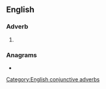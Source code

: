 {{also|ther fore}}
==English==

===Adverb===
{{en-adv|-}}

# {{obs sp|en|therefore}}

===Anagrams===
* {{anagrams|en|a=eefhorrt|therefor}}

[[Category:English conjunctive adverbs]]